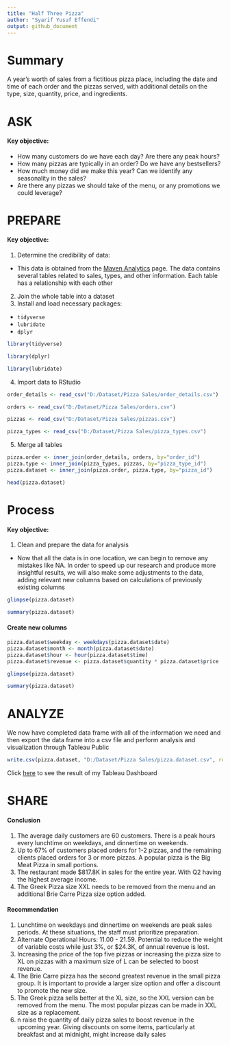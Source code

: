 ---
title: "Half Three Pizza"
author: "Syarif Yusuf Effendi"
output: github_document
---

# Summary

A year's worth of sales from a fictitious pizza place, including the date and time of each order and the pizzas served, with additional details on the type, size, quantity, price, and ingredients.

# ASK

#### Key objective:

-   How many customers do we have each day? Are there any peak hours?
-   How many pizzas are typically in an order? Do we have any bestsellers?
-   How much money did we make this year? Can we identify any seasonality in the sales?
-   Are there any pizzas we should take of the menu, or any promotions we could leverage?

# PREPARE

#### Key objective:

1.  Determine the credibility of data:

-   This data is obtained from the [Maven Analytics](https://www.mavenanalytics.io/data-playground) page. The data contains several tables related to sales, types, and other information. Each table has a relationship with each other

2.  Join the whole table into a dataset
3.  Install and load necessary packages:

-   `tidyverse`
-   `lubridate`
-   `dplyr`

```{r}
library(tidyverse)
```

```{r}
library(dplyr)
```

```{r}
library(lubridate)
```

4.  Import data to RStudio

```{r}
order_details <- read_csv("D:/Dataset/Pizza Sales/order_details.csv")
```

```{r}
orders <- read_csv("D:/Dataset/Pizza Sales/orders.csv")
```

```{r}
pizzas <- read_csv("D:/Dataset/Pizza Sales/pizzas.csv")
```

```{r}
pizza_types <- read_csv("D:/Dataset/Pizza Sales/pizza_types.csv")
```

5.  Merge all tables

```{r}
pizza.order <- inner_join(order_details, orders, by="order_id")
pizza.type <- inner_join(pizza_types, pizzas, by="pizza_type_id")
pizza.dataset <- inner_join(pizza.order, pizza.type, by="pizza_id")
```

```{r}
head(pizza.dataset)
```

# Process

#### Key objective:

1.  Clean and prepare the data for analysis

-   Now that all the data is in one location, we can begin to remove any mistakes like NA. In order to speed up our research and produce more insightful results, we will also make some adjustments to the data, adding relevant new columns based on calculations of previously existing columns

```{r}
glimpse(pizza.dataset)
```

```{r}
summary(pizza.dataset)
```

#### Create new columns

```{r}
pizza.dataset$weekday <- weekdays(pizza.dataset$date)
pizza.dataset$month <- month(pizza.dataset$date)
pizza.dataset$hour <- hour(pizza.dataset$time)
pizza.dataset$revenue <- pizza.dataset$quantity * pizza.dataset$price
```

```{r}
glimpse(pizza.dataset)
```

```{r}
summary(pizza.dataset)
```

# ANALYZE

We now have completed data frame with all of the information we need and then export the data frame into a csv file and perform analysis and visualization through Tableau Public

```{r}
write.csv(pizza.dataset, "D:/Dataset/Pizza Sales/pizza.dataset.csv", row.names = FALSE)
```

Click [here](https://public.tableau.com/views/PizzaDashboard_16691223876820/SalesDashboard?:language=en-US&:display_count=n&:origin=viz_share_link) to see the result of my Tableau Dashboard

# SHARE

#### Conclusion

1.  The average daily customers are 60 customers. There is a peak hours every lunchtime on weekdays, and dinnertime on weekends.
2.  Up to 67% of customers placed orders for 1-2 pizzas, and the remaining clients placed orders for 3 or more pizzas. A popular pizza is the Big Meat Pizza in small portions.
3.  The restaurant made \$817.8K in sales for the entire year. With Q2 having the highest average income.
4.  The Greek Pizza size XXL needs to be removed from the menu and an additional Brie Carre Pizza size option added.

#### Recommendation

1. Lunchtime on weekdays and dinnertime on weekends are peak sales periods. At these situations, the staff must prioritize preparation.
2. Alternate Operational Hours: 11.00 - 21.59. Potential to reduce the weight of variable costs while just 3%, or $24.3K, of annual revenue is lost.
3. Increasing the price of the top five pizzas or increasing the pizza size to XL on pizzas with a maximum size of L can be selected to boost revenue.
4. The Brie Carre pizza has the second greatest revenue in the small pizza group. It is important to provide a larger size option and offer a discount to promote the new size.
5. The Greek pizza sells better at the XL size, so the XXL version can be removed from the menu. The most popular pizzas can be made in XXL size as a replacement.
6. n raise the quantity of daily pizza sales to boost revenue in the upcoming year. Giving discounts on some items, particularly at breakfast and at midnight, might increase daily sales